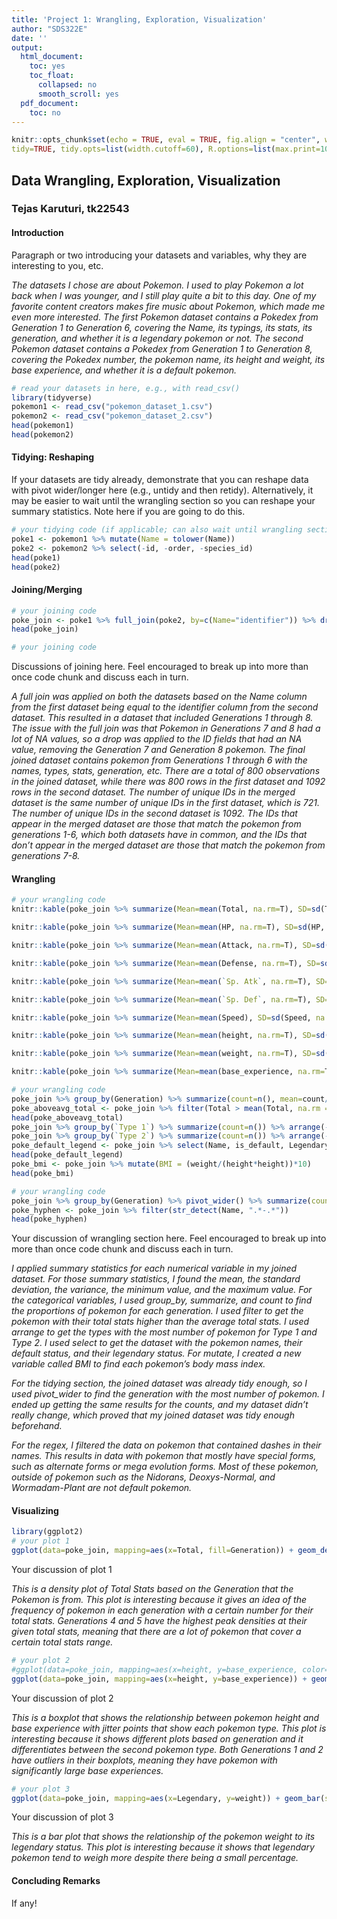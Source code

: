 ```yaml
---
title: 'Project 1: Wrangling, Exploration, Visualization'
author: "SDS322E"
date: ''
output:
  html_document:
    toc: yes
    toc_float:
      collapsed: no
      smooth_scroll: yes
  pdf_document:
    toc: no
---
```


```r
knitr::opts_chunk$set(echo = TRUE, eval = TRUE, fig.align = "center", warning = F, message = F,
tidy=TRUE, tidy.opts=list(width.cutoff=60), R.options=list(max.print=100))
```

## Data Wrangling, Exploration, Visualization

### Tejas Karuturi, tk22543

#### Introduction 

Paragraph or two introducing your datasets and variables, why they are interesting to you, etc.

*The datasets I chose are about Pokemon. I used to play Pokemon a lot back when I was younger, and I still play quite a bit to this day. One of my favorite content creators makes fire music about Pokemon, which made me even more interested. The first Pokemon dataset contains a Pokedex from Generation 1 to Generation 6, covering the Name, its typings, its stats, its generation, and whether it is a legendary pokemon or not. The second Pokemon dataset contains a Pokedex from Generation 1 to Generation 8, covering the Pokedex number, the pokemon name, its height and weight, its base experience, and whether it is a default pokemon.*

```R
# read your datasets in here, e.g., with read_csv()
library(tidyverse)
pokemon1 <- read_csv("pokemon_dataset_1.csv")
pokemon2 <- read_csv("pokemon_dataset_2.csv")
head(pokemon1)
head(pokemon2)
```

#### Tidying: Reshaping

If your datasets are tidy already, demonstrate that you can reshape data with pivot wider/longer here (e.g., untidy and then retidy). Alternatively, it may be easier to wait until the wrangling section so you can reshape your summary statistics. Note here if you are going to do this.

```R
# your tidying code (if applicable; can also wait until wrangling section)
poke1 <- pokemon1 %>% mutate(Name = tolower(Name))
poke2 <- pokemon2 %>% select(-id, -order, -species_id)
head(poke1)
head(poke2)
```

    
#### Joining/Merging

```R
# your joining code
poke_join <- poke1 %>% full_join(poke2, by=c(Name="identifier")) %>% drop_na(ID)
head(poke_join)

# your joining code
```

Discussions of joining here. Feel encouraged to break up into more than once code chunk and discuss each in turn.

*A full join was applied on both the datasets based on the Name column from the first dataset being equal to the identifier column from the second dataset. This resulted in a dataset that included Generations 1 through 8. The issue with the full join was that Pokemon in Generations 7 and 8 had a lot of NA values, so a drop was applied to the ID fields that had an NA value, removing the Generation 7 and Generation 8 pokemon. The final joined dataset contains pokemon from Generations 1 through 6 with the names, types, stats, generation, etc. There are a total of 800 observations in the joined dataset, while there was 800 rows in the first dataset and 1092 rows in the second dataset. The number of unique IDs in the merged dataset is the same number of unique IDs in the first dataset, which is 721. The number of unique IDs in the second dataset is 1092. The IDs that appear in the merged dataset are those that match the pokemon from generations 1-6, which both datasets have in common, and the IDs that don't appear in the merged dataset are those that match the pokemon from generations 7-8.*

####  Wrangling

```R
# your wrangling code
knitr::kable(poke_join %>% summarize(Mean=mean(Total, na.rm=T), SD=sd(Total, na.rm=T), Variance=var(Total, na.rm=T), Minimum=min(Total, na.rm=T), Maximum=max(Total, na.rm=T)))

knitr::kable(poke_join %>% summarize(Mean=mean(HP, na.rm=T), SD=sd(HP, na.rm=T), Variance=var(HP, na.rm=T), Minimum=min(HP, na.rm=T), Maximum=max(HP, na.rm=T)))

knitr::kable(poke_join %>% summarize(Mean=mean(Attack, na.rm=T), SD=sd(Attack, na.rm=T), Variance=var(Attack, na.rm=T), Minimum=min(Attack, na.rm=T), Maximum=max(Attack, na.rm=T)))

knitr::kable(poke_join %>% summarize(Mean=mean(Defense, na.rm=T), SD=sd(Defense, na.rm=T), Variance=var(Defense, na.rm=T), Minimum=min(Defense, na.rm=T), Maximum=max(Defense, na.rm=T)))

knitr::kable(poke_join %>% summarize(Mean=mean(`Sp. Atk`, na.rm=T), SD=sd(`Sp. Atk`, na.rm=T), Variance=var(`Sp. Atk`, na.rm=T), Minimum=min(`Sp. Atk`, na.rm=T), Maximum=max(`Sp. Atk`, na.rm=T)))

knitr::kable(poke_join %>% summarize(Mean=mean(`Sp. Def`, na.rm=T), SD=sd(`Sp. Def`, na.rm=T), Variance=var(`Sp. Def`, na.rm=T), Minimum=min(`Sp. Def`, na.rm=T), Maximum=max(`Sp. Def`, na.rm=T)))

knitr::kable(poke_join %>% summarize(Mean=mean(Speed), SD=sd(Speed, na.rm=T), Variance=var(Speed, na.rm=T), Minimum=min(Speed, na.rm=T), Maximum=max(Speed, na.rm=T)))

knitr::kable(poke_join %>% summarize(Mean=mean(height, na.rm=T), SD=sd(height, na.rm=T), Variance=var(height, na.rm=T), Minimum=min(height, na.rm=T), Maximum=max(height, na.rm=T)))

knitr::kable(poke_join %>% summarize(Mean=mean(weight, na.rm=T), SD=sd(weight, na.rm=T), Variance=var(weight, na.rm=T), Minimum=min(weight, na.rm=T), Maximum=max(weight, na.rm=T)))

knitr::kable(poke_join %>% summarize(Mean=mean(base_experience, na.rm=T), SD=sd(base_experience, na.rm=T), Variance=var(base_experience, na.rm=T), Minimum=min(base_experience, na.rm=T), Maximum=max(base_experience, na.rm=T)))

# your wrangling code
poke_join %>% group_by(Generation) %>% summarize(count=n(), mean=count/nrow(poke_join))
poke_aboveavg_total <- poke_join %>% filter(Total > mean(Total, na.rm = T))
head(poke_aboveavg_total)
poke_join %>% group_by(`Type 1`) %>% summarize(count=n()) %>% arrange(-count)
poke_join %>% group_by(`Type 2`) %>% summarize(count=n()) %>% arrange(-count) %>% na.omit()
poke_default_legend <- poke_join %>% select(Name, is_default, Legendary)
head(poke_default_legend)
poke_bmi <- poke_join %>% mutate(BMI = (weight/(height*height))*10)
head(poke_bmi)

# your wrangling code
poke_join %>% group_by(Generation) %>% pivot_wider() %>% summarize(count=n()) %>% arrange(-count)
poke_hyphen <- poke_join %>% filter(str_detect(Name, ".*-.*"))
head(poke_hyphen)
```

Your discussion of wrangling section here. Feel encouraged to break up into more than once code chunk and discuss each in turn.

*I applied summary statistics for each numerical variable in my joined dataset. For those summary statistics, I found the mean, the standard deviation, the variance, the minimum value, and the maximum value. For the categorical variables, I used group_by, summarize, and count to find the proportions of pokemon for each generation. I used filter to get the pokemon with their total stats higher than the average total stats. I used arrange to get the types with the most number of pokemon for Type 1 and Type 2. I used select to get the dataset with the pokemon names, their default status, and their legendary status. For mutate, I created a new variable called BMI to find each pokemon's body mass index.*

*For the tidying section, the joined dataset was already tidy enough, so I used pivot_wider to find the generation with the most number of pokemon. I ended up getting the same results for the counts, and my dataset didn't really change, which proved that my joined dataset was tidy enough beforehand.*

*For the regex, I filtered the data on pokemon that contained dashes in their names. This results in data with pokemon that mostly have special forms, such as alternate forms or mega evolution forms. Most of these pokemon, outside of pokemon such as the Nidorans, Deoxys-Normal, and Wormadam-Plant are not default pokemon.*


#### Visualizing

```R
library(ggplot2)
# your plot 1
ggplot(data=poke_join, mapping=aes(x=Total, fill=Generation)) + geom_density() + geom_rug() + facet_grid(Generation~.) + ggtitle("Pokemon Total Stats by Generation")
```

Your discussion of plot 1

*This is a density plot of Total Stats based on the Generation that the Pokemon is from. This plot is interesting because it gives an idea of the frequency of pokemon in each generation with a certain number for their total stats. Generations 4 and 5 have the highest peak densities at their given total stats, meaning that there are a lot of pokemon that cover a certain total stats range.*

```R
# your plot 2
#ggplot(data=poke_join, mapping=aes(x=height, y=base_experience, color=`Type 2`)) + geom_point() + facet_wrap(Generation~.) + ggtitle("Pokemon Base Experience over Height")
ggplot(data=poke_join, mapping=aes(x=height, y=base_experience)) + geom_boxplot() + geom_jitter(alpha=.5, aes(color=`Type 2`)) + facet_wrap(Generation~.) + ggtitle("Pokemon Base Experience over Height")
```

Your discussion of plot 2

*This is a boxplot that shows the relationship between pokemon height and base experience with jitter points that show each pokemon type. This plot is interesting because it shows different plots based on generation and it differentiates between the second pokemon type. Both Generations 1 and 2 have outliers in their boxplots, meaning they have pokemon with significantly large base experiences.*

```R
# your plot 3
ggplot(data=poke_join, mapping=aes(x=Legendary, y=weight)) + geom_bar(stat="summary") + geom_errorbar(stat="summary", width=.5) + ggtitle("Pokemon Weight over Legendary Status")
```

Your discussion of plot 3

*This is a bar plot that shows the relationship of the pokemon weight to its legendary status. This plot is interesting because it shows that legendary pokemon tend to weigh more despite there being a small percentage.*

#### Concluding Remarks

If any!




